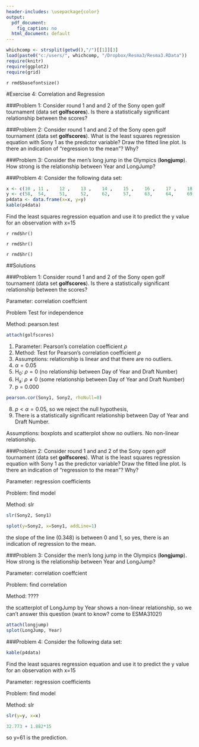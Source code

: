 ```yaml
---
header-includes: \usepackage{color} 
output:
  pdf_document:
    fig_caption: no
  html_document: default
---
```


```r
whichcomp <- strsplit(getwd(),"/")[[1]][3]
load(paste0("c:/users/", whichcomp, "/Dropbox/Resma3/Resma3.RData"))
require(knitr)
require(ggplot2)
require(grid)
```
`r rmd$basefontsize()`

<style>
table, th, td { text-align:right; }
th, td {padding: 10px;}
</style>

#Exercise 4:  Correlation and Regression

###Problem 1:
Consider round 1 and and 2 of the Sony open golf tournament (data set **golfscores**). Is there a statistically significant relationship between the scores?

###Problem 2:
Consider round 1 and and 2 of the Sony open golf tournament (data set **golfscores**). What is the least squares regression equation with Sony 1 as the predictor variable? Draw the fitted line plot. Is there an indication of "regression to the mean"? Why?

###Problem 3:
Consider the men's long jump in the Olympics (**longjump**). How strong is the relationship between Year and LongJump? 

###Problem 4:
Consider the following data set:

```r
x <- c(10 ,	11 ,	12 ,	13 ,	14 ,	15 ,	16 ,	17 ,	18 ,	19,	20 )
y <- c(58, 	54, 	51, 	52, 	62, 	57, 	63, 	64, 	69, 	71 ,	70 )
p4data <- data.frame(x=x, y=y)
kable(p4data)
```

Find the least squares regression equation and use it to predict the y value for an observation with x=15 

`r rmd$hr()`

`r rmd$hr()`

`r rmd$hr()`

##Solutions

###Problem 1:
Consider round 1 and and 2 of the Sony open golf tournament (data set **golfscores**). Is there a statistically significant relationship between the scores?

Parameter: correlation coeffcient

Problem Test for independence

Method: pearson.test

```r
attach(golfscores) 
```

1) Parameter: Pearson's correlation coefficient $\rho$
2) Method: Test for Pearson's correlation coefficient $\rho$
3) Assumptions: relationship is linear and that there are no outliers.
4) $\alpha = 0.05$   
5) H~0~: $\rho =0$ (no relationship between Day of Year and Draft Number) 
6) H~a~: $\rho \ne 0$ (some relationship between Day of Year and Draft Number) 
7) p = 0.000 

```r
pearson.cor(Sony1, Sony2, rhoNull=0)
```

8) $p<\alpha = 0.05$, so we reject the null hypothesis,
9) There is a statistically significant relationship between Day of Year and Draft Number.  

Assumptions: boxplots and scatterplot show no outliers. No non-linear relationship. 

###Problem 2:
Consider round 1 and and 2 of the Sony open golf tournament (data set **golfscores**). What is the least squares regression equation with Sony 1 as the predictor variable? Draw the fitted line plot. Is there an indication of "regression to the mean"? Why?

Parameter: regression coefficients 

Problem: find model 

Method: slr 

```r
slr(Sony2, Sony1)
```

```r
splot(y=Sony2, x=Sony1, addLine=1)
```

the slope of the line (0.348) is between 0 and 1, so yes, there is an indication of regression to the mean. 

###Problem 3:
Consider the men's long jump in the Olympics (**longjump**). How strong is the relationship between Year and LongJump? 

Parameter: correlation coeffcient

Problem: find correlation 

Method: ????

the scatterplot of LongJump by Year shows a non-linear relationship, so we can't answer this question (want to know? come to ESMA3102!) 
```r
attach(longjump)
splot(LongJump, Year)
```

###Problem 4:
Consider the following data set:

```r
kable(p4data)
```

Find the least squares regression equation and use it to predict the y value for an observation with x=15

Parameter: regression coefficients 

Problem: find model 

Method: slr 

```r
slr(y=y, x=x)
```

```r
32.773 + 1.882*15
```

so y=61 is the prediction. 

